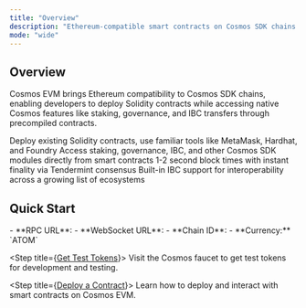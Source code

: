 ```yaml
---
title: "Overview"
description: "Ethereum-compatible smart contracts on Cosmos SDK chains with native cross-chain capabilities"
mode: "wide"
---
```



## Overview

Cosmos EVM brings Ethereum compatibility to Cosmos SDK chains, enabling developers to deploy Solidity contracts while accessing native Cosmos features like staking, governance, and IBC transfers through precompiled contracts.

<CardGroup cols={2}>
  <Card title="Full Ethereum Compatibility" icon="ethereum">
    Deploy existing Solidity contracts, use familiar tools like MetaMask, Hardhat, and Foundry
  </Card>
  <Card title="Cosmos Native Features" icon="link">
    Access staking, governance, IBC, and other Cosmos SDK modules directly from smart contracts
  </Card>
  <Card title="Instant Finality" icon="zap">
    1-2 second block times with instant finality via Tendermint consensus
  </Card>
  <Card title="Cross-Chain Ready" icon="globe">
    Built-in IBC support for interoperability across a growing list of ecosystems
  </Card>
</CardGroup>

## Quick Start

<Steps>
  <Step title="Connect to Devnet">
    - **RPC URL**: <EVMRPC />
    - **WebSocket URL**: <EVMWS />
    - **Chain ID**: <EVMCHAINID />
    - **Currency:** `ATOM`
  </Step>

  <Step title={<a href="https://faucet.cosmos.network">Get Test Tokens</a>}>
    Visit the Cosmos faucet to get test tokens for development and testing.
  </Step>

  <Step title={<a href="/docs/evm/developers/smart-contracts">Deploy a Contract</a>}>
    Learn how to deploy and interact with smart contracts on Cosmos EVM.
  </Step>
</Steps>
